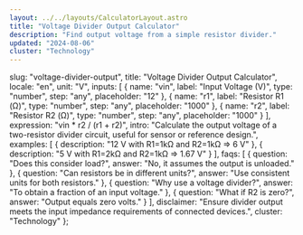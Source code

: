 ```yaml
---
layout: ../../layouts/CalculatorLayout.astro
title: "Voltage Divider Output Calculator"
description: "Find output voltage from a simple resistor divider."
updated: "2024-08-06"
cluster: "Technology"
---
```



  slug: "voltage-divider-output",
  title: "Voltage Divider Output Calculator",
  locale: "en",
  unit: "V",
  inputs: [
    { name: "vin", label: "Input Voltage (V)", type: "number", step: "any", placeholder: "12" },
    { name: "r1", label: "Resistor R1 (Ω)", type: "number", step: "any", placeholder: "1000" },
    { name: "r2", label: "Resistor R2 (Ω)", type: "number", step: "any", placeholder: "1000" }
  ],
  expression: "vin * r2 / (r1 + r2)",
  intro: "Calculate the output voltage of a two-resistor divider circuit, useful for sensor or reference design.",
  examples: [
    { description: "12 V with R1=1kΩ and R2=1kΩ ⇒ 6 V" },
    { description: "5 V with R1=2kΩ and R2=1kΩ ⇒ 1.67 V" }
  ],
  faqs: [
    { question: "Does this consider load?", answer: "No, it assumes the output is unloaded." },
    { question: "Can resistors be in different units?", answer: "Use consistent units for both resistors." },
    { question: "Why use a voltage divider?", answer: "To obtain a fraction of an input voltage." },
    { question: "What if R2 is zero?", answer: "Output equals zero volts." }
  ],
  disclaimer: "Ensure divider output meets the input impedance requirements of connected devices.",
  cluster: "Technology"
};

<Calculator schema={schema} />
